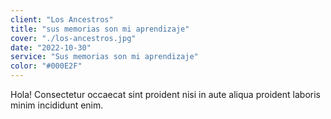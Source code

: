 ```yaml
---
client: "Los Ancestros"
title: "sus memorias son mi aprendizaje"
cover: "./los-ancestros.jpg"
date: "2022-10-30"
service: "Sus memorias son mi aprendizaje"
color: "#000E2F"
---
```


Hola!
Consectetur occaecat sint proident nisi in aute aliqua proident laboris minim incididunt enim.
